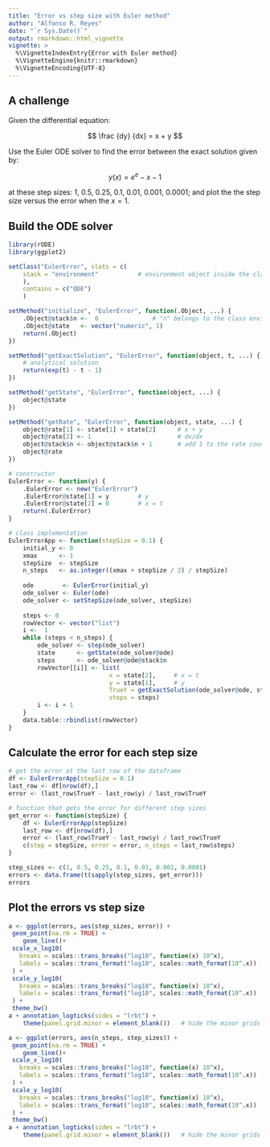 ```yaml
---
title: "Error vs step size with Euler method"
author: "Alfonso R. Reyes"
date: "`r Sys.Date()`"
output: rmarkdown::html_vignette
vignette: >
  %\VignetteIndexEntry{Error with Euler method}
  %\VignetteEngine{knitr::rmarkdown}
  %\VignetteEncoding{UTF-8}
---
```


## A challenge

Given the differential equation:

$$ \frac {dy} {dx} = x + y $$

Use the Euler ODE solver to find the error between the exact solution given by:

$$ y(x) = e^e - x - 1$$

at these step sizes: 1, 0.5, 0.25, 0.1, 0.01, 0.001, 0.0001; and plot the the step size versus the error when the $x = 1$.

## Build the ODE solver

```r
library(rODE)
library(ggplot2)

setClass("EulerError", slots = c(
    stack = "environment"           # environment object inside the class
    ),
    contains = c("ODE")
    )

setMethod("initialize", "EulerError", function(.Object, ...) {
    .Object@stack$n <-  0               # "n" belongs to the class environment
    .Object@state   <- vector("numeric", 1)
    return(.Object)
})

setMethod("getExactSolution", "EulerError", function(object, t, ...) {
    # analytical solution
    return(exp(t) - t - 1)
})

setMethod("getState", "EulerError", function(object, ...) {
    object@state
})

setMethod("getRate", "EulerError", function(object, state, ...) {
    object@rate[1] <- state[1] + state[2]      # x + y
    object@rate[2] <- 1                        # dx/dx
    object@stack$n <- object@stack$n + 1       # add 1 to the rate count
    object@rate
})

# constructor
EulerError <- function(y) {
    .EulerError <- new("EulerError")
    .EulerError@state[1] = y        # y 
    .EulerError@state[2] = 0        # x = t
    return(.EulerError)
}
```

```r
# class implementation
EulerErrorApp <- function(stepSize = 0.1) {
    initial_y <- 0
    xmax      <- 1
    stepSize  <- stepSize
    n_steps   <- as.integer((xmax + stepSize / 2) / stepSize)
    
    ode        <- EulerError(initial_y)
    ode_solver <- Euler(ode)
    ode_solver <- setStepSize(ode_solver, stepSize)
    
    steps <- 0
    rowVector <- vector("list")
    i <-  1
    while (steps < n_steps) {
        ode_solver <- step(ode_solver)
        state      <- getState(ode_solver@ode)
        steps      <- ode_solver@ode@stack$n
        rowVector[[i]] <- list(
                            x = state[2],     # x = t
                            y = state[1],     # y
                            TrueY = getExactSolution(ode_solver@ode, state[2]),
                            steps = steps)
        i <- i + 1
    }
    data.table::rbindlist(rowVector)
}
```

## Calculate the error for each step size

```r
# get the error at the last row of the dataframe
df <- EulerErrorApp(stepSize = 0.1)
last_row <- df[nrow(df),]
error <- (last_row$TrueY - last_row$y) / last_row$TrueY

# function that gets the error for different step sizes
get_error <- function(stepSize) {
    df <- EulerErrorApp(stepSize)
    last_row <- df[nrow(df),]
    error <- (last_row$TrueY - last_row$y) / last_row$TrueY
    c(step = stepSize, error = error, n_steps = last_row$steps)
}

step_sizes <- c(1, 0.5, 0.25, 0.1, 0.01, 0.001, 0.0001)
errors <- data.frame(t(sapply(step_sizes, get_error)))
errors
```


## Plot the errors vs step size

```r
a <- ggplot(errors, aes(step_sizes, error)) +
 geom_point(na.rm = TRUE) +
    geom_line()+
 scale_x_log10(
   breaks = scales::trans_breaks("log10", function(x) 10^x),
   labels = scales::trans_format("log10", scales::math_format(10^.x))
 ) +
 scale_y_log10(
   breaks = scales::trans_breaks("log10", function(x) 10^x),
   labels = scales::trans_format("log10", scales::math_format(10^.x))
 ) +
 theme_bw()
a + annotation_logticks(sides = "lrbt") + 
    theme(panel.grid.minor = element_blank())   # hide the minor grids
```



```r
a <- ggplot(errors, aes(n_steps, step_sizes)) +
 geom_point(na.rm = TRUE) +
    geom_line()+
 scale_x_log10(
   breaks = scales::trans_breaks("log10", function(x) 10^x),
   labels = scales::trans_format("log10", scales::math_format(10^.x))
 ) +
 scale_y_log10(
   breaks = scales::trans_breaks("log10", function(x) 10^x),
   labels = scales::trans_format("log10", scales::math_format(10^.x))
 ) +
 theme_bw()
a + annotation_logticks(sides = "lrbt") + 
    theme(panel.grid.minor = element_blank())   # hide the minor grids
```


